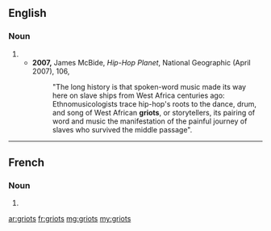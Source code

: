 ==English==

===Noun===
{{head|en|noun plural form}}

# {{plural of|griot|lang=en}}
#* '''2007,''' James McBide, ''Hip-Hop Planet'', National Geographic (April 2007), 106,
#*: "The long history is that spoken-word music made its way here on slave ships from West Africa centuries ago: Ethnomusicologists trace hip-hop's roots to the dance, drum, and song of West African '''griots''', or storytellers, its pairing of word and music the manifestation of the painful journey of slaves who survived the middle passage".

----

==French==

===Noun===
{{head|fr|noun plural form|g=m}}

# {{plural of|griot|lang=fr}}

[[ar:griots]]
[[fr:griots]]
[[mg:griots]]
[[my:griots]]